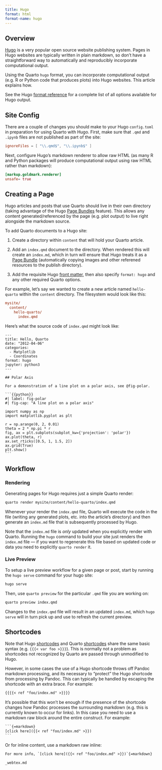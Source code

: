 ```yaml
---
title: Hugo
format: html
format-name: hugo
---
```


## Overview

[Hugo](https://gohugo.io/) is a very popular open source website publishing system. Pages in Hugo websites are typically written in plain markdown, so don't have a straightforward way to automatically and reproducibly incorporate computational output.

Using the Quarto `hugo` format, you can incorporate computational output (e.g. R or Python code that produces plots) into Hugo websites. This article explains how.

See the Hugo [format reference](../reference/formats/markdown/hugo.qmd) for a complete list of all options available for Hugo output.

## Site Config

There are a couple of changes you should make to your Hugo `config.toml` in preparation for using Quarto with Hugo. First, make sure that `.qmd` and `.ipynb` files are not published as part of the site:

``` toml
ignoreFiles = [ "\\.qmd$", "\\.ipynb$" ]
```

Next, configure Hugo's markdown renderer to allow raw HTML (as many R and Python packages will produce computational output using raw HTML rather than markdown):

``` toml
[markup.goldmark.renderer]
unsafe= true
```

## Creating a Page

Hugo articles and posts that use Quarto should live in their own directory (taking advantage of the Hugo [Page Bundles](https://gohugo.io/content-management/page-bundles/) feature). This allows any content generated/referenced by the page (e.g. plot output) to live right alongside the markdown source.

To add Quarto documents to a Hugo site:

1.  Create a directory within `content` that will hold your Quarto article.

2.  Add an `index.qmd` document to the directory. When rendered this will create an `index.md`, which in turn will ensure that Hugo treats it as a [Page Bundle](https://gohugo.io/content-management/page-bundles/) (automatically copying images and other referened resources to the publish directory).

3.  Add the requisite Hugo [front matter](https://gohugo.io/content-management/front-matter/), then also specify `format: hugo` and any other required Quarto options.

For example, let's say we wanted to create a new article named `hello-quarto` within the `content` directory. The filesystem would look like this:

``` ini
mysite/
  content/
    hello-quarto/
      index.qmd
```

Here's what the source code of `index.qmd` might look like:

    ---
    title: Hello, Quarto
    date: "2012-04-06"
    categories: 
      - Matplotlib
      - Coordinates
    format: hugo
    jupyter: python3
    ---

    ## Polar Axis

    For a demonstration of a line plot on a polar axis, see @fig-polar.

    ```{{python}}
    #| label: fig-polar
    #| fig-cap: "A line plot on a polar axis"

    import numpy as np
    import matplotlib.pyplot as plt

    r = np.arange(0, 2, 0.01)
    theta = 2 * np.pi * r
    fig, ax = plt.subplots(subplot_kw={'projection': 'polar'})
    ax.plot(theta, r)
    ax.set_rticks([0.5, 1, 1.5, 2])
    ax.grid(True)
    plt.show()
    ```

## Workflow

### Rendering

Generating pages for Hugo requires just a simple Quarto render:

```.bash
quarto render mysite/content/hello-quarto/index.qmd
```

Whenever your render the `index.qmd` file, Quarto will execute the code in the file (writing any generated plots, etc. into the article's directory) and then generate an `index.md` file that is subsequently processed by Hugo.

Note that the `index.md` file is *only* updated when you explicitly render with Quarto. Running the `hugo` command to build your site just renders the `index.md` file --- if you want to regenerate this file based on updated code or data you need to explicitly `quarto render` it.

### Live Preview

To setup a live preview workflow for a given page or post, start by running the `hugo serve` command for your hugo site:

```.bash
hugo serve
```

Then, use `quarto preview` for the particular `.qmd` file you are working on:

```.bash
quarto preview index.qmd
```

Changes to the `index.qmd` file will result in an updated `index.md`, which `hugo serve` will in turn pick up and use to refresh the current preview.

## Shortcodes

Note that Hugo [shortcodes](https://gohugo.io/content-management/shortcodes/) and Quarto [shortcodes](../extensions/shortcodes.qmd) share the same basic syntax (e.g. `{{{< var foo >}}}`). This is normally not a problem as shortcodes not recognized by Quarto are passed through unmodified to Hugo.

However, in some cases the use of a Hugo shortcode throws off Pandoc markdown processing, and its necessary to "protect" the Hugo shortcode from processing by Pandoc. This can typically be handled by escaping the shortcode with an extra brace. For example:

``` default
{{{{< ref "foo/index.md" >}}}}
```

It's possible that this won't be enough if the presence of the shortcode changes how Pandoc processes the surrounding markdown (e.g. this is currently known to occur for links). In this case you need to use a markdown raw block around the entire construct. For example:

```` default
```{=markdown}
[click here]({{< ref "foo/index.md" >}})
```
````

Or for inline content, use a markdown raw inline:

``` default
For more info, `[click here]({{< ref "foo/index.md" >}})`{=markdown}
```

``` include
_webtex.md
```
